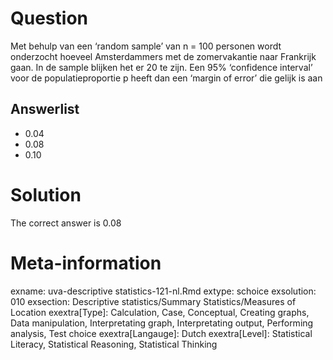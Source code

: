 Question
========

Met behulp van een 'random sample' van n = 100 personen wordt onderzocht hoeveel Amsterdammers met de zomervakantie naar Frankrijk gaan. In de sample blijken het er 20 te zijn. Een 95% 'confidence interval' voor de populatieproportie p heeft dan een 'margin of error' die gelijk is aan

Answerlist
----------
* 0.04
* 0.08
* 0.10

Solution
========

The correct answer is  0.08

Meta-information
================
exname: uva-descriptive statistics-121-nl.Rmd
extype: schoice
exsolution: 010
exsection: Descriptive statistics/Summary Statistics/Measures of Location
exextra[Type]: Calculation, Case, Conceptual, Creating graphs, Data manipulation, Interpretating graph, Interpretating output, Performing analysis, Test choice
exextra[Langauge]: Dutch
exextra[Level]: Statistical Literacy, Statistical Reasoning, Statistical Thinking
